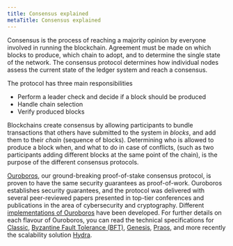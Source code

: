 ```yaml
---
title: Consensus explained
metaTitle: Consensus explained
---
```


Consensus is the process of reaching a majority opinion by everyone
involved in running the blockchain. Agreement must be made on which blocks to
produce, which chain to adopt, and to determine the single state of the network.
The consensus protocol determines how individual nodes assess the current state
of the ledger system and reach a consensus. 

The protocol has three main responsibilities

- Perform a leader check and decide if a block should be produced
- Handle chain selection
- Verify produced blocks

Blockchains create consensus by allowing participants to bundle transactions
that others have submitted to the system in _blocks_, and add them to their
_chain_ (sequence of blocks). Determining who is allowed to produce a block
when, and what to do in case of conflicts, (such as two participants adding
different blocks at the same point of the chain), is the purpose of the
different consensus protocols. 


[Ouroboros](https://iohk.io/en/blog/posts/2020/06/23/the-ouroboros-path-to-decentralization/), 
our ground-breaking proof-of-stake consensus protocol, is proven to have the same
security guarantees as proof-of-work. Ouroboros establishes security guarantees, and the protocol
was delivered with several peer-reviewed papers presented in top-tier conferences and
publications in the area of cybersecurity and cryptography. Different
[implementations of Ouroboros](https://iohk.io/en/blog/posts/2020/03/23/from-classic-to-hydra-the-implementations-of-ouroboros-explained/)
have been developed. For further details on each flavour of Ouroboros, you can
read the technical specifications for
[Classic](https://iohk.io/en/research/library/papers/ouroborosa-provably-secure-proof-of-stake-blockchain-protocol/),
[Byzantine Fault Tolerance (BFT)](https://iohk.io/en/research/library/papers/ouroboros-bfta-simple-byzantine-fault-tolerant-consensus-protocol/),
[Genesis](https://iohk.io/en/research/library/papers/ouroboros-genesiscomposable-proof-of-stake-blockchains-with-dynamic-availability/),
[Praos](https://iohk.io/en/research/library/papers/ouroboros-praosan-adaptively-securesemi-synchronous-proof-of-stake-protocol/),
and more recently the scalability solution
[Hydra](https://eprint.iacr.org/2020/299.pdf).

